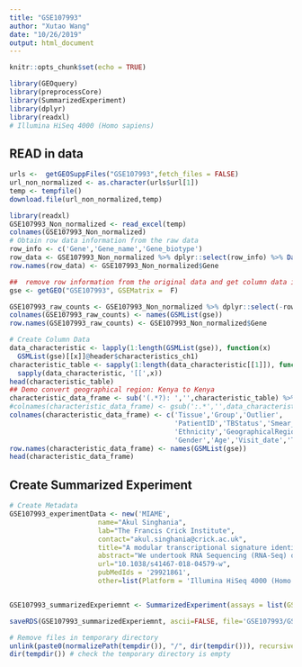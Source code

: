 ```yaml
---
title: "GSE107993"
author: "Xutao Wang"
date: "10/26/2019"
output: html_document
---
```


```r
knitr::opts_chunk$set(echo = TRUE)
```

```r
library(GEOquery)
library(preprocessCore)
library(SummarizedExperiment)
library(dplyr)
library(readxl)
# Illumina HiSeq 4000 (Homo sapiens)
```

## READ in data
```r
urls <-  getGEOSuppFiles("GSE107993",fetch_files = FALSE)
url_non_normalized <- as.character(urls$url[1])
temp <- tempfile()
download.file(url_non_normalized,temp)

library(readxl)
GSE107993_Non_normalized <- read_excel(temp)
colnames(GSE107993_Non_normalized)
# Obtain row data information from the raw data
row_info <- c('Gene','Gene_name','Gene_biotype')
row_data <- GSE107993_Non_normalized %>% dplyr::select(row_info) %>% DataFrame()
row.names(row_data) <- GSE107993_Non_normalized$Gene
```

```r
##  remove row information from the original data and get column data information
gse <- getGEO("GSE107993", GSEMatrix =  F)

GSE107993_raw_counts <- GSE107993_Non_normalized %>% dplyr::select(-row_info) %>% data.frame()
colnames(GSE107993_raw_counts) <- names(GSMList(gse)) 
row.names(GSE107993_raw_counts) <- GSE107993_Non_normalized$Gene

# Create Column Data
data_characteristic <- lapply(1:length(GSMList(gse)), function(x)  
  GSMList(gse)[[x]]@header$characteristics_ch1)
characteristic_table <- sapply(1:length(data_characteristic[[1]]), function(x) 
  sapply(data_characteristic, '[[',x)) 
head(characteristic_table)
## Demo convert geographical region: Kenya to Kenya
characteristic_data_frame <- sub('(.*?): ','',characteristic_table) %>% DataFrame()
#colnames(characteristic_data_frame) <- gsub(':.*','',data_characteristic[[1]])
colnames(characteristic_data_frame) <- c('Tissue','Group','Outlier',
                                         'PatientID','TBStatus','Smear_result',
                                         'Ethnicity','GeographicalRegion',"uk_arrival_year",
                                         'Gender','Age','Visit_date','Timepoint_month')
row.names(characteristic_data_frame) <- names(GSMList(gse)) 
head(characteristic_data_frame)
```

## Create Summarized Experiment
```r
# Create Metadata
GSE107993_experimentData <- new('MIAME',
                      name="Akul Singhania",
                      lab="The Francis Crick Institute",
                      contact="akul.singhania@crick.ac.uk",
                      title="A modular transcriptional signature identifies phenotypic heterogeneity of human tuberculosis infection.",
                      abstract="We undertook RNA Sequencing (RNA-Seq) of our earlier Berry et al. 2010 (GSE19444 and GSE19442) cohorts and additionally set up a prospective cohort study at Leicester (UK) in subject groups of incident TB and recent TB contacts, respectively.In the Leicester cohort, we performed systematic longitudinal sampling and clinical characterisation first, to validate our TB signature using RNA-Seq in a new and independent cohort of individuals with active TB and LTBI, and secondly to provide longitudinal data in a low TB incidence setting",
                      url="10.1038/s41467-018-04579-w",
                      pubMedIds = '29921861',
                      other=list(Platform = 'Illumina HiSeq 4000 (Homo sapiens)'))


GSE107993_summarizedExperiemnt <- SummarizedExperiment(assays = list(GSE107993_Non_normalized_counts= as.matrix(GSE107993_raw_counts)), colData = characteristic_data_frame, rowData = row_data, metadata = list(GSE107993_experimentData)); GSE107993_summarizedExperiemnt

```



```r
saveRDS(GSE107993_summarizedExperiemnt, ascii=FALSE, file='GSE107993/GSE107993_summarizedExperiemnt.RDS')

# Remove files in temporary directory
unlink(paste0(normalizePath(tempdir()), "/", dir(tempdir())), recursive = TRUE)
dir(tempdir()) # check the temporary directory is empty
```

